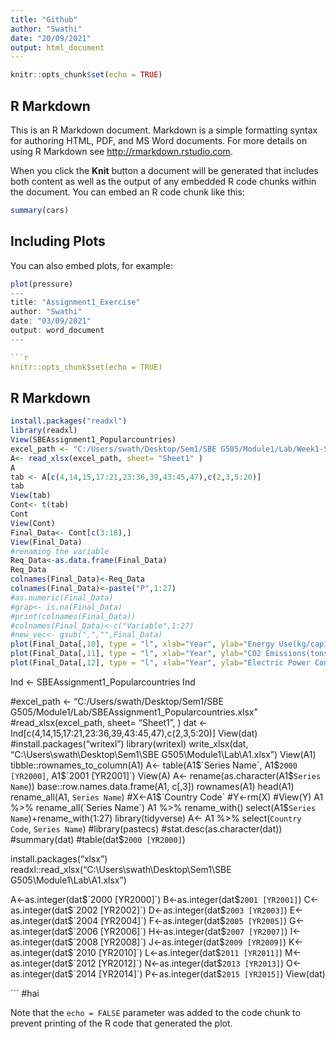 ```yaml
---
title: "Github"
author: "Swathi"
date: "20/09/2021"
output: html_document
---
```


```r
knitr::opts_chunk$set(echo = TRUE)
```

## R Markdown

This is an R Markdown document. Markdown is a simple formatting syntax for authoring HTML, PDF, and MS Word documents. For more details on using R Markdown see <http://rmarkdown.rstudio.com>.

When you click the **Knit** button a document will be generated that includes both content as well as the output of any embedded R code chunks within the document. You can embed an R code chunk like this:

```r
summary(cars)
```

## Including Plots

You can also embed plots, for example:

```r
plot(pressure)
---
title: "Assignment1_Exercise"
author: "Swathi"
date: "03/09/2021"
output: word_document
---

```r
knitr::opts_chunk$set(echo = TRUE)
```

## R Markdown

```r
install.packages("readxl")
library(readxl)
View(SBEAssignment1_Popularcountries)
excel_path <- "C:/Users/swath/Desktop/Sem1/SBE G505/Module1/Lab/Week1-Sept1-10/SBEAssignment1_Popularcountries.xlsx"
A<- read_xlsx(excel_path, sheet= "Sheet1" )
A
tab <- A[c(4,14,15,17:21,23:36,39,43:45,47),c(2,3,5:20)]
tab
View(tab)
Cont<- t(tab)
Cont
View(Cont)
Final_Data<- Cont[c(3:18),]
View(Final_Data)
#renaming the variable
Req_Data<-as.data.frame(Final_Data)
Req_Data
colnames(Final_Data)<-Req_Data
colnames(Final_Data)<-paste("P",1:27)
#as.numeric(Final_Data)
#grap<- is.na(Final_Data)
#print(colnames(Final_Data))
#colnames(Final_Data)<-c("Variable",1:27)
#new_vec<- gsub(",","",Final_Data)
plot(Final_Data[,10], type = "l", xlab="Year", ylab="Energy Use(kg/capita)", main = "Energy Use graph")
plot(Final_Data[,11], type = "l", xlab="Year", ylab="CO2 Emissions(tons/capita)", main = "CO2 Emissions graph")
plot(Final_Data[,12], type = "l", xlab="Year", ylab="Electric Power Consumption(kWh)", main = "Power Consumption graph" )

```
Ind <- SBEAssignment1_Popularcountries
Ind

#excel_path <- "C:/Users/swath/Desktop/Sem1/SBE G505/Module1/Lab/SBEAssignment1_Popularcountries.xlsx"
#read_xlsx(excel_path, sheet= "Sheet1", )
dat <- Ind[c(4,14,15,17:21,23:36,39,43:45,47),c(2,3,5:20)]
View(dat)
#install.packages("writexl")
library(writexl)
write_xlsx(dat, "C:\\Users\\swath\\Desktop\\Sem1\\SBE G505\\Module1\\Lab\\A1.xlsx")
View(A1)
tibble::rownames_to_column(A1)
A<- table(A1$`Series Name`, A1$`2000 [YR2000]`, A1$`2001 [YR2001]`)
View(A)
A<- rename(as.character(A1$`Series Name`))
base::row.names.data.frame(A1, c[,3])
rownames(A1)
head(A1)
rename_all(A1, `Series Name`)
#X<-A1$`Country Code`
#Y<-rm(X)
#View(Y)
A1 %>% rename_all(`Series Name`)
A1 %>% rename_with()
select(A1$`Series Name`)+rename_with(1:27)
library(tidyverse)
A<- A1 %>%
  select(`Country Code`, `Series Name`)
#library(pastecs)
#stat.desc(as.character(dat))
#summary(dat)
#table(dat$`2000 [YR2000]`)

install.packages("xlsx")
readxl::read_xlsx("C:\\Users\\swath\\Desktop\\Sem1\\SBE G505\\Module1\\Lab\\A1.xlsx")

A<-as.integer(dat$`2000 [YR2000]`)
B<-as.integer(dat$`2001 [YR2001]`)
C<-as.integer(dat$`2002 [YR2002]`)
D<-as.integer(dat$`2003 [YR2003]`)
E<-as.integer(dat$`2004 [YR2004]`)
F<-as.integer(dat$`2005 [YR2005]`)
G<-as.integer(dat$`2006 [YR2006]`)
H<-as.integer(dat$`2007 [YR2007]`)
I<-as.integer(dat$`2008 [YR2008]`)
J<-as.integer(dat$`2009 [YR2009]`)
K<-as.integer(dat$`2010 [YR2010]`)
L<-as.integer(dat$`2011 [YR2011]`)
M<-as.integer(dat$`2012 [YR2012]`)
N<-as.integer(dat$`2013 [YR2013]`)
O<-as.integer(dat$`2014 [YR2014]`)
P<-as.integer(dat$`2015 [YR2015]`)
View(dat)

```
#hai

Note that the `echo = FALSE` parameter was added to the code chunk to prevent printing of the R code that generated the plot.
